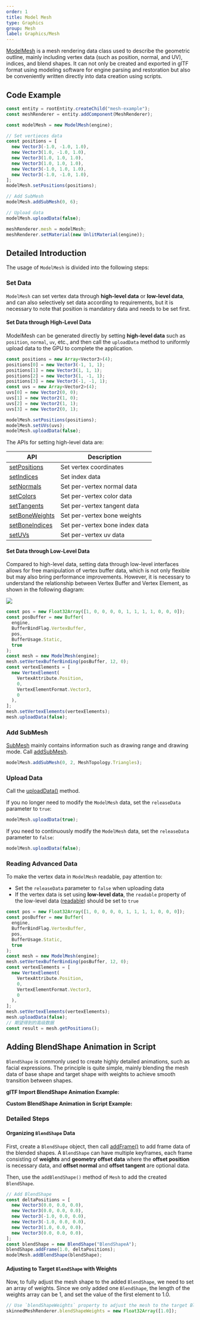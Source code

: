 ```yaml
---
order: 1
title: Model Mesh
type: Graphics
group: Mesh
label: Graphics/Mesh
---
```


[ModelMesh](/apis/core/#ModelMesh) is a mesh rendering data class used to describe the geometric outline, mainly including vertex data (such as position, normal, and UV), indices, and blend shapes. It can not only be created and exported in glTF format using modeling software for engine parsing and restoration but also be conveniently written directly into data creation using scripts.

<playground src="obj-loader.ts"></playground>

## Code Example

```typescript
const entity = rootEntity.createChild("mesh-example");
const meshRenderer = entity.addComponent(MeshRenderer);

const modelMesh = new ModelMesh(engine);

// Set vertieces data
const positions = [
  new Vector3(-1.0, -1.0, 1.0),
  new Vector3(1.0, -1.0, 1.0),
  new Vector3(1.0, 1.0, 1.0),
  new Vector3(1.0, 1.0, 1.0),
  new Vector3(-1.0, 1.0, 1.0),
  new Vector3(-1.0, -1.0, 1.0),
];
modelMesh.setPositions(positions);

// Add SubMesh
modelMesh.addSubMesh(0, 6);

// Upload data
modelMesh.uploadData(false);

meshRenderer.mesh = modelMesh;
meshRenderer.setMaterial(new UnlitMaterial(engine));
```

## Detailed Introduction

The usage of `ModelMesh` is divided into the following steps:

### **Set Data**

`ModelMesh` can set vertex data through **high-level data** or **low-level data**, and can also selectively set data according to requirements, but it is necessary to note that position is mandatory data and needs to be set first.

#### Set Data through High-Level Data

ModelMesh can be generated directly by setting **high-level data** such as `position`, `normal`, `uv`, etc., and then call the `uploadData` method to uniformly upload data to the GPU to complete the application.

```typescript
const positions = new Array<Vector3>(4);
positions[0] = new Vector3(-1, 1, 1);
positions[1] = new Vector3(1, 1, 1);
positions[2] = new Vector3(1, -1, 1);
positions[3] = new Vector3(-1, -1, 1);
const uvs = new Array<Vector2>(4);
uvs[0] = new Vector2(0, 0);
uvs[1] = new Vector2(1, 0);
uvs[2] = new Vector2(1, 1);
uvs[3] = new Vector2(0, 1);

modelMesh.setPositions(positions);
modelMesh.setUVs(uvs);
modelMesh.uploadData(false);
```

The APIs for setting high-level data are:

| API                                                   | Description            |
| ----------------------------------------------------- | ---------------------- |
| [setPositions](/apis/core/#ModelMesh-setPositions)     | Set vertex coordinates |
| [setIndices](/apis/core/#ModelMesh-setIndices)         | Set index data         |
| [setNormals](/apis/core/#ModelMesh-setNormals)         | Set per-vertex normal data |
| [setColors](/apis/core/#ModelMesh-setColors)           | Set per-vertex color data |
| [setTangents](/apis/core/#ModelMesh-setTangents)       | Set per-vertex tangent data |
| [setBoneWeights](/apis/core/#ModelMesh-setBoneWeights) | Set per-vertex bone weights |
| [setBoneIndices](/apis/core/#ModelMesh-setBoneIndices) | Set per-vertex bone index data |
| [setUVs](/apis/core/#ModelMesh-setUVs)                 | Set per-vertex uv data |

#### Set Data through Low-Level Data

Compared to high-level data, setting data through low-level interfaces allows for free manipulation of vertex buffer data, which is not only flexible but may also bring performance improvements. However, it is necessary to understand the relationship between Vertex Buffer and Vertex Element, as shown in the following diagram:

<Image src="https://mdn.alipayobjects.com/huamei_jvf0dp/afts/img/A*68IjSo2kwUAAAAAAAAAAAAAADleLAQ/original" />

```typescript
const pos = new Float32Array([1, 0, 0, 0, 0, 1, 1, 1, 1, 0, 0, 0]);
const posBuffer = new Buffer(
  engine,
  BufferBindFlag.VertexBuffer,
  pos,
  BufferUsage.Static,
  true
);
const mesh = new ModelMesh(engine);
mesh.setVertexBufferBinding(posBuffer, 12, 0);
const vertexElements = [
  new VertexElement(
    VertexAttribute.Position,
    0,
    VertexElementFormat.Vector3,
    0
  ),
];
mesh.setVertexElements(vertexElements);
mesh.uploadData(false);
```

### **Add SubMesh**

[SubMesh](/apis/core/#SubMesh) mainly contains information such as drawing range and drawing mode. Call [addSubMesh](/apis/core/#ModelMesh-addSubMesh).

```typescript
modelMesh.addSubMesh(0, 2, MeshTopology.Triangles);
```

### **Upload Data**

Call the [uploadData()](/apis/core/#ModelMesh-uploadData) method.

If you no longer need to modify the `ModelMesh` data, set the `releaseData` parameter to `true`:

```typescript
modelMesh.uploadData(true);
```

If you need to continuously modify the `ModelMesh` data, set the `releaseData` parameter to `false`:

```typescript
modelMesh.uploadData(false);
```

<playground src="model-mesh.ts"></playground>

### **Reading Advanced Data**

To make the vertex data in `ModelMesh` readable, pay attention to:

- Set the `releaseData` parameter to `false` when uploading data
- If the vertex data is set using **low-level data**, the `readable` property of the low-level data ([readable](/apis/core/#Buffer-readable)) should be set to `true`

```typescript
const pos = new Float32Array([1, 0, 0, 0, 0, 1, 1, 1, 1, 0, 0, 0]);
const posBuffer = new Buffer(
  engine,
  BufferBindFlag.VertexBuffer,
  pos,
  BufferUsage.Static,
  true
);
const mesh = new ModelMesh(engine);
mesh.setVertexBufferBinding(posBuffer, 12, 0);
const vertexElements = [
  new VertexElement(
    VertexAttribute.Position,
    0,
    VertexElementFormat.Vector3,
    0
  ),
];
mesh.setVertexElements(vertexElements);
mesh.uploadData(false);
// 期望得到的高级数据
const result = mesh.getPositions();
```

## Adding BlendShape Animation in Script

`BlendShape` is commonly used to create highly detailed animations, such as facial expressions. The principle is quite simple, mainly blending the mesh data of base shape and target shape with weights to achieve smooth transition between shapes.

**glTF Import BlendShape Animation Example:**
<playground src="skeleton-animation-blendShape.ts"></playground>

**Custom BlendShape Animation in Script Example:**
<playground src="skeleton-animation-customBlendShape.ts"></playground>

### Detailed Steps

#### **Organizing `BlendShape` Data**

First, create a `BlendShape` object, then call [addFrame()](/apis/core/#ModelMesh-addFrame) to add frame data of the blended shapes. A `BlendShape` can have multiple keyframes, each frame consisting of **weights** and **geometry offset data** where the **offset position** is necessary data, and **offset normal** and **offset tangent** are optional data.

Then, use the `addBlendShape()` method of `Mesh` to add the created `BlendShape`.

```typescript
// Add BlendShape
const deltaPositions = [
  new Vector3(0.0, 0.0, 0.0),
  new Vector3(0.0, 0.0, 0.0),
  new Vector3(-1.0, 0.0, 0.0),
  new Vector3(-1.0, 0.0, 0.0),
  new Vector3(1.0, 0.0, 0.0),
  new Vector3(0.0, 0.0, 0.0),
];
const blendShape = new BlendShape("BlendShapeA");
blendShape.addFrame(1.0, deltaPositions);
modelMesh.addBlendShape(blendShape);
```

#### **Adjusting to Target `BlendShape` with Weights**

Now, to fully adjust the mesh shape to the added `BlendShape`, we need to set an array of weights. Since we only added one `BlendShape`, the length of the weights array can be 1, and set the value of the first element to 1.0.

```typescript
// Use `blendShapeWeights` property to adjust the mesh to the target BlendShape
skinnedMeshRenderer.blendShapeWeights = new Float32Array([1.0]);
```
